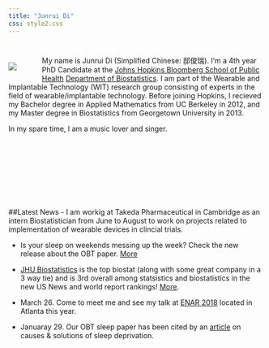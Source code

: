 ```yaml
---
title: "Junrui Di"
css: style2.css
---
```

#

#
<script>
  (function(i,s,o,g,r,a,m){i['GoogleAnalyticsObject']=r;i[r]=i[r]||function(){
  (i[r].q=i[r].q||[]).push(arguments)},i[r].l=1*new Date();a=s.createElement(o),
  m=s.getElementsByTagName(o)[0];a.async=1;a.src=g;m.parentNode.insertBefore(a,m)
  })(window,document,'script','https://www.google-analytics.com/analytics.js','ga');

  ga('create', 'UA-99094202-1', 'auto');
  ga('send', 'pageview');

</script>

<div style="float:left;margin:0px 50px 0px 0px">
![](./files/photo1.jpg)
</div>
My name is Junrui Di (Simplified Chinese: 邸俊瑞). I'm a 4th year PhD Candidate at the [Johns Hopkins Bloomberg School of Public Health](http://www.jhsph.edu/) [Department of Biostatistics](http://www.jhsph.edu/departments/biostatistics/). I am part of the Wearable and Implantable Technology (WIT) research group consisting of experts in the field of wearable/implantable technology.  Before joining Hopkins, I recieved my Bachelor degree in Applied Mathematics from UC Berkeley in 2012, and my Master degree in Biostatistics from Georgetown University in 2013. 

In my spare time, I am a music lover and singer. 

<br>
<br>
<br>
<br>
<br>
<br>
<br>

##Latest News
- I am workig at Takeda Pharmaceutical in Cambridge as an intern Biostatistician from June to August to work on projects related to implementation of wearable devices in clincial trials. 

- Is your sleep on weekends messing up the week? Check the new release about the OBT paper. [More](https://www.futurity.org/sleep-on-weekends-americans-1741482/)

- [JHU Biostatistics](http://www.jhsph.edu/departments/biostatistics/) is the top  biostat (along with some great company in a 3 way tie) and is 3rd overall among statsistics and biostatistics in the new US News and world report rankings! [More](https://www.usnews.com/best-graduate-schools/top-science-schools/statistics-rankings).

- March 26. Come to meet me and see my talk at [ENAR 2018](https://www.enar.org/meetings/spring2018/program/Abstracts.pdf) located in Atlanta this year. 

- Januaray 29. Our OBT sleep paper has been cited by an [article](https://www.globalhealingcenter.com/natural-health/cant-sleep-discover-causes-natural-solutions/) on causes & solutions of sleep deprivation. 





